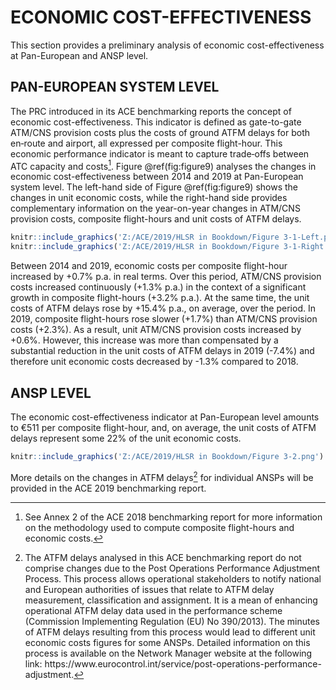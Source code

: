 # ECONOMIC COST-EFFECTIVENESS {#economic}

This section provides a preliminary analysis of economic cost-effectiveness at Pan-European and ANSP level.

## PAN-EUROPEAN SYSTEM LEVEL

The PRC introduced in its ACE benchmarking reports the concept of economic cost-effectiveness. This indicator is defined as gate-to-gate ATM/CNS provision costs plus the costs of ground ATFM delays for both en‐route and airport, all expressed per composite flight-hour. This economic performance indicator is meant to capture trade‐offs between ATC capacity and costs^[See Annex 2 of the ACE 2018 benchmarking report for more information on the methodology used to compute composite flight-hours and economic costs.].
Figure \@ref(fig:figure9) analyses the changes in economic cost-effectiveness between 2014 and 2019 at Pan-European system level. The left-hand side of Figure \@ref(fig:figure9) shows the changes in unit economic costs, while the right-hand side provides complementary information on the year-on-year changes in ATM/CNS provision costs, composite flight-hours and unit costs of ATFM delays.

```r
knitr::include_graphics('Z:/ACE/2019/HLSR in Bookdown/Figure 3-1-Left.png')
knitr::include_graphics('Z:/ACE/2019/HLSR in Bookdown/Figure 3-1-Right.png')
```

Between 2014 and 2019, economic costs per composite flight-hour increased by +0.7% p.a. in real terms. Over this period, ATM/CNS provision costs increased continuously (+1.3% p.a.) in the context of a significant growth in composite flight-hours (+3.2% p.a.). At the same time, the unit costs of ATFM delays rose by +15.4% p.a., on average, over the period.
In 2019, composite flight-hours rose slower (+1.7%) than ATM/CNS provision costs (+2.3%). As a result, unit ATM/CNS provision costs increased by +0.6%. However, this increase was more than compensated by a substantial reduction in the unit costs of ATFM delays in 2019 (-7.4%) and therefore unit economic costs decreased by -1.3% compared to 2018. 

## ANSP LEVEL

The economic cost-effectiveness indicator at Pan-European level amounts to €511 per composite flight-hour, and, on average, the unit costs of ATFM delays represent some 22% of the unit economic costs.

```r
knitr::include_graphics('Z:/ACE/2019/HLSR in Bookdown/Figure 3-2.png')
```


More details on the changes in ATFM delays^[The ATFM delays analysed in this ACE benchmarking report do not comprise changes due to the Post Operations Performance Adjustment Process. This process allows operational stakeholders to notify national and European authorities of issues that relate to ATFM delay measurement, classification and assignment. It is a mean of enhancing operational ATFM delay data used in the performance scheme (Commission Implementing Regulation (EU) No 390/2013). The minutes of ATFM delays resulting from this process would lead to different unit economic costs figures for some ANSPs. Detailed information on this process is available on the Network Manager website at the following link: https://www.eurocontrol.int/service/post-operations-performance-adjustment.] for individual ANSPs will be provided in the ACE 2019 benchmarking report.